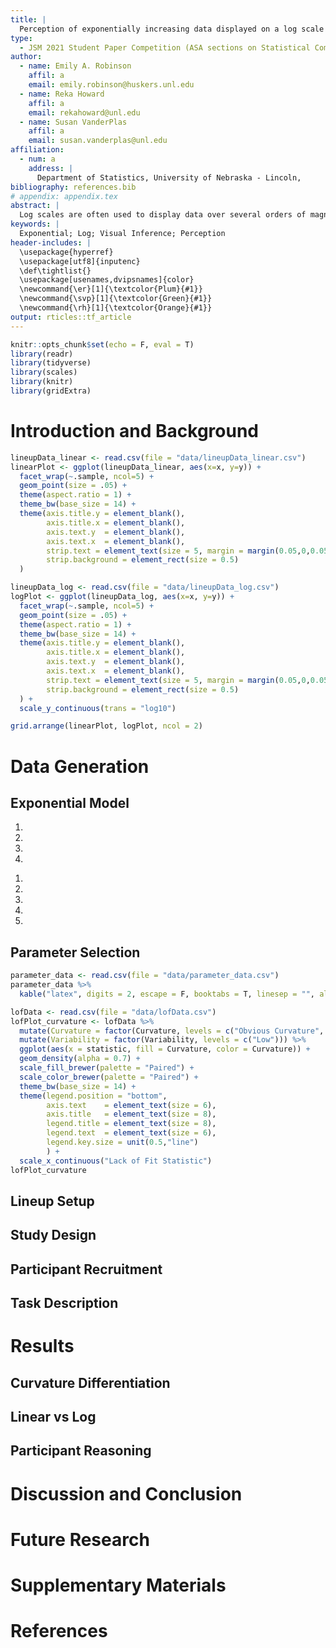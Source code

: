 ```yaml
---
title: |
  Perception of exponentially increasing data displayed on a log scale
type: 
  - JSM 2021 Student Paper Competition (ASA sections on Statistical Computing and Statistical Graphics)
author:
  - name: Emily A. Robinson
    affil: a
    email: emily.robinson@huskers.unl.edu
  - name: Reka Howard
    affil: a
    email: rekahoward@unl.edu
  - name: Susan VanderPlas
    affil: a
    email: susan.vanderplas@unl.edu
affiliation:
  - num: a
    address: |
      Department of Statistics, University of Nebraska - Lincoln,
bibliography: references.bib
# appendix: appendix.tex
abstract: |
  Log scales are often used to display data over several orders of magnitude within one graph. During the COVID pandemic, we’ve seen both the benefits and the pitfalls of using log scales to display data. This paper aims to...
keywords: |
  Exponential; Log; Visual Inference; Perception
header-includes: |
  \usepackage{hyperref}
  \usepackage[utf8]{inputenc}
  \def\tightlist{}
  \usepackage[usenames,dvipsnames]{color}
  \newcommand{\er}[1]{\textcolor{Plum}{#1}}
  \newcommand{\svp}[1]{\textcolor{Green}{#1}}
  \newcommand{\rh}[1]{\textcolor{Orange}{#1}}
output: rticles::tf_article
---
```


```r
knitr::opts_chunk$set(echo = F, eval = T)
library(readr)
library(tidyverse)
library(scales)
library(knitr)
library(gridExtra)
```

<!-- How to comment out -->

<!-- 
\svp{Emily and Reka, when we get into the editing stage, I've found this strategy to be useful: basically, when you add new text, use your color (feel free to change the command, for now yours are set to \er{$\backslash$er} and \rh{$\backslash$rh}.}
\svp{The way this usually works is that when e.g. I read over a document that Emily has recently edited, I will remove her flagged text to indicate that I've seen/accepted the changes (and vice versa - I'll edit text and highlight it with my color, and you can accept/modify and flag yours too) -- sometimes modifications happen first and then all of the color in a paragraph gets taken out once we've moved on.}
\svp{This not only leads to a nice rainbow effect, but you can quickly spot changes, too. If you're changing some slight phrasing/wording that doesn't change meaning, it's not necessary to highlight those changes - highlight content changes, not e.g. verb tenses.}
\svp{If something is a comment and has been addressed, comment it out initially and then delete the line after a couple of weeks.}
 -->
 
<!-- If you put each sentence on a new line, it makes it a lot easier for git to spot changes that only affect one line and not the whole paragraph. This reduces merge conflict probability -->

# Introduction and Background


<!-- \svp{See annual review article for references for this claim.} -->
\er{Graphics are a useful tool for displaying and communicating information. \citep{vanderplas2020testing}
Researchers include graphics to communicate their results in scientific publications and news sources rely on graphics to convey news stories to the public.} \svp{May want to ask Heather about this one during the meeting (or by email)?}
\er{During the onset of the novel coronavirus pandemic, we saw an influx of dashboards being developed to display case counts, transmission rates, and outbreak regions \citep{lisa_charlotte_2020}.
People began subscribing to news sources involved in graphically tracking the coronavirus as a direct result of these pieces of work and the need for continually updated information \citep{rost_2020}; thus, gaining more exposure to the use of graphics.
} 
<!-- \svp{Did people subscribe to news sources as a result, of the graphics or the need for up-to-date info?} -->
\er{Many of these graphics helped guide decision makers to implement policies such as shut-downs or mandated mask wearing.
Also, these graphics helped officials communicate why policies were being enacted, with the hope of increasing population compliance.}
\svp{-- not sure what to cite, but the communication part can't be understated.}
\er{With the increasing importance graphics play in our everyday choices, we must actively choose which of many possible graphics to draw. 
Better sofware has mean easier and more flexible drawing allowing us to make design choices that best communicate the message of the data graphically, but as a result, we must consciously choose a set of principles to guide design choices in order to ensure that our charts are effective \citep{unwin_why_2020}.}


<!-- + Introduce Log Scales (what are they used for, where are they used (ecological data, covid, etc.)) -->

<!--
\svp{
Start with why we'd choose a log scale: When faced with data which spans several orders of magnitude, we must decide whether to show the data on its original scale (compressing the smaller magnitudes into relatively little area) or to transform the scale and alter the contextual appearance of the data. You could even show a simple example, if you wanted to
}
-->
\er{
When faced with data which spans several orders of magnitude, we must decide whether to show the data on its original scale (compressing the smaller magnitudes into relatively little area) or to transform the scale and alter the contextual appearance of the data.
One common solution is to use a log scale transformation to display data over several orders of magnitude within one graph.
Logarithms make multiplicative relationships additive, showing elasticities and other proportional changes, and also linearize power laws \citep{menge_logarithmic_2018}. 
When presenting log-scaled data, it is possible to use either untransformed scale labels (for example, values of 1, 10 and 100 are equally spaced along the axis) or log-transformed scale labels (for example, 0, 1, and 2, showing the corresponding powers of 10).
}
<!-- \svp{This is the difference between a transformed scale transformed values; it's not the difference between untransformed values and transformed values. see https://r4ds.had.co.nz/graphics-for-communication.html\#scales for an explanation of scales, but I'm still looking for a perfect reference for transformations at the value vs. scale level.} -->
\er{We have recently experienced the benefits and pitfalls of using log-scales as covid-19 dashboards displayed case count data on both the log and linear scale \citep{wade_fagen_ulmschneider_2020}. 
In spring 2020, during the early stages of the coronavirus pandemic, there was a large magnitude discrepancy at a given time between different geographic regions (at all orders of magnitude - states and provinces as well as countries and continents). 
During this time, we saw the usefulness of log-scales showing case count curves for areas with few cases and areas with many cases within one chart.
As the pandemic evolved, and the case counts were no longer spreading exponentially, graphs with linear scales seemed more effective at spotting early increases in case counts that signaled more localized outbreaks.
}
<!-- Later on during the pandemic in summer 2020, the linear scale was effective at commmunicating the waves in case surges. -->
\er{
This is only one recent example of a situation in which both log and linear scales are useful for showing different aspects of the same data; there are long histories of using log scales to display results in ecology, psychophysics, engineering, and physics. 
\citep{xkcd}
}
\svp{XXX it may be interesting to find papers objecting to the use of log scales in some other disciplines beyond ecology.}
<!-- Can we cite XKCD here? https://xkcd.com/1162/} -->
<!-- While the cornovirus pandemic is the most recent and well known example, log-scales have been used to display data in ecological research, etc.  -->
<!-- PUT OTHER AREAS HERE. -->

<!-- + Previous exponential (log/linear scale) studies (literature review). -->

<!-- \svp{In fact, research shows that we do not perceive exponential growth accurately (whether information is presented in graphical or tabular form): we systematically under-estimate exponential growth.
... XXX we have to explicitly connect log perception to exponential prediction, which isn't easy, but does matter for our purposes XXX} -->

\er{
Research suggests our perception and mapping of numbers to a number line is logarithmic at first, but transitions to a linear scale later in development, with formal mathematics education.
This transition to linear scales occurs first in small numbers (e.g. 1-10) and then gradually expands to higher orders of magnitude; thus, the logarithmic intuition about numbers in children is often more noticeable on scales in the thousands to hundreds of thousands. \citep{varshney_why_2013, siegler_numerical_2017, dehaeneLogLinearDistinct2008}.
If we percieve logarithmically by default, it is a natural (and presumably low-effort) way to display information and should be easy to read and understand/use.}
\er{In fact, early studies explored the estimation and prediction of exponential growth, finding that growth is underestimated when presented both numerically and graphically but that numerical estimation is more accurate than graphical estimation for exponential curves.}
\svp{There is one way to improve estimation of exponential trends other than changing the scale:}
\er{While prior contextual knowledge or experience with exponential growth does not improve estimation, previous instruction on exponential growth reduces the underestimation by adjusting the initial starting value but not adjusting their perception of growth rate
\citep{wagenaar_misperception_1975, jones_polynomial_1977}.
Estimation was shown to improve when subjects were presented with decreasing exponential functions \citep{timmers_inverse_1977}.
\cite{jones_polynomial_1977}, \cite{wagenaar_extrapolation_1978}, and \cite{jones_generalized_1979} propose competing polynomial models for the perception and extrapolation of exponential series.
It seems that estimation is a two-stage process: first, we identify the type of curve and direction and then, we use that information for prediction \citep{best_perception_2007}.
}

\er{Our inability to accurately predict exponential growth might also be addressed by log-transforming the data, however, this transformation introduces new complexities: most readers are not mathematically sophisticated enough to intuitively understand logarithmic math and translate that back into real-world effects.
In \cite{menge_logarithmic_2018}, ecologists were surveyed to determine how often ecologists encounter log-scaled data and how well ecologists understand log-scaled data when they see it in the literature. 
Participants were presented two relationships displayed on linear-linear scales, log-log scales with untransformed values, or log–log scales with log-transformed values. 
\cite{menge_logarithmic_2018} propose three types of misconceptions participants encountered when presented data on log-log scales: 'hand-hold fallacy', 'Zeno's zero fallacy', and 'watch out for curves fallacies'. 
}\svp{Expand on this, please - this information is pretty critical...}

\svp{Introduce the different ways that graphics can be tested: we can ask for participants to read information off of a chart and make effective decisions, we can ask participants to make predictions by e.g. drawing the next $n$ observations on a graph (this does not require understanding the data itself), or we can ask them to spot differences in one of several similar displays. In this paper, we explore the use of linear and log scales to determine whether our ability to notice differences in the data is different when different scales are used. This is the most basic level of exploration - it does not require that participants understand exponential growth, recognize a log scale, or have any sophisticated mathematical training: we are simply testing the change in perceptual sensitivity resulting from visualization choices. Our goal is to provide basic research to support the principles used to guide design decisions in scientific visualizations of exponential data.}\er{
This paper aims to investigate the use of log scales to display exponentially increasing data. We hypothesize log scales should make it much easier to estimate the growth rate since we estimate slopes relatively accurately, resolving much of the difficulty with exponential estimation \citep{mosteller_eye_1981}.}
<!--
Three fallacies (explain further?)

Two relationships were shown on each graph, with distance from the edge of a habitat on the horizontal axis and population size.

whether each population was increasing or decreasing with distance
how steeply the rabbit population changed with distance compared to the chipmunk population.!!!!
Misconception: ‘hand-hold fallacy’
Climbing something steep is harder than climbing something gradual, but climbing something smooth (such as a window) is harder than climbing something with hand-holds (such as a ladder), regardless of slope.

population level at the edge of the habitat.
Misconception: ‘Zeno’s zero fallacy’
Zeno’s famous paradox states that a distance can never be reduced to zero because it must be halved infinitely many times and it is impossible to perform an infinite number of tasks.

the manner in which a population changes.
3 Misconceptions: ‘watch out for curves fallacies’
all lines in log–log space are also lines in linear–linear space
all lines in log–log space curve upwards in linear–linear space
curves in log–log space have similar curvature in linear–linear space
-->

<!-- + Visual Inference (what is it? how do we use it? etc.) *needs lots of work yet* -->

<!-- \svp{Might be easier to start with graphs are statistics, but that to evaluate a graph we have to run our statistic through a visual evaluation - a person. Then you can explain that with the same data, if two different methods of presenting the data result in qualitatively different results re. evaluation by a human, then it is possible to develop recommendations based on the visual inference experiment.} -->
\er{
Graphs are considered statistics where the numerical data is mapped to a visual display.
To evaluate a graph, we have to run our statistic thrugh a visual evaluation - a person. Using the same data, if two different methods of presenting data result in qualitatively different results, re. evaluation by a human, then it is possible to develop recommendations based on the visual inference experiment.  
Recent graphical experiments have utilized statistical lineups to quantify the perception of graphical design choices\citep{vanderplas_clusters_2017}. 
Statistical lineups provide an elegant way of combining perception and statistical signficiance by valdiating the findings from a graphical experiment \citep{buja_statistical_2009, wickham2010graphical, hofmann_graphical_2012, majumder_validation_2013, vanderplas_clusters_2017}.
'Lineups' are named after the 'police lineup' of criminal investigations where witnesses are asked to identify the criminal from a set of individuals. 
Similarly, a statistical lineup is a plot consisting of smaller panels of plots in which the viewer is asked to identify the plot of the real data from among a set of decoys, the null plots. 
A statistical lineup typically consists of 20 panels - 1 target panel and 19 null panels (Figure \ref{fig:lineup-example}). 
If the viewer can identify the target panel embeded within the set of null panels, this suggests that the real data is interesting or has unqiue properties.
Crowd sourcing websites such as Amazon Mechanical Turk, Reddit, and Proflic allow us to collect responses from multiple viewers.
\cite{vanderplas_statistical_nodate} provides an approach for calculating visual p-values utilizing a 'rorschach' lineup which consists soley of null panels.
In this paper, we use statistical lineups to test human subjects ability to differentiate between increasing exponential data with differing growth rates displayed on both the linear scale and log scale.
}

```r
lineupData_linear <- read.csv(file = "data/lineupData_linear.csv")
linearPlot <- ggplot(lineupData_linear, aes(x=x, y=y)) +
  facet_wrap(~.sample, ncol=5) +
  geom_point(size = .05) +
  theme(aspect.ratio = 1) +
  theme_bw(base_size = 14) +
  theme(axis.title.y = element_blank(),
        axis.title.x = element_blank(),
        axis.text.y  = element_blank(),
        axis.text.x  = element_blank(),
        strip.text = element_text(size = 5, margin = margin(0.05,0,0.05,0, "cm")),
        strip.background = element_rect(size = 0.5)
  )

lineupData_log <- read.csv(file = "data/lineupData_log.csv")
logPlot <- ggplot(lineupData_log, aes(x=x, y=y)) +
  facet_wrap(~.sample, ncol=5) +
  geom_point(size = .05) +
  theme(aspect.ratio = 1) +
  theme_bw(base_size = 14) +
  theme(axis.title.y = element_blank(),
        axis.title.x = element_blank(),
        axis.text.y  = element_blank(),
        axis.text.x  = element_blank(),
        strip.text = element_text(size = 5, margin = margin(0.05,0,0.05,0, "cm")),
        strip.background = element_rect(size = 0.5)
  ) +
  scale_y_continuous(trans = "log10")

grid.arrange(linearPlot, logPlot, ncol = 2)
```
    
<!-- + What is new in this paper. -->

# Data Generation

\er{
The most common type of lineup used in graphical experiments is a standard lineup containing one "target" dataset embeded within a set of null datasets. 
One way to generate the null datasets when working with real data is through the use of permutation. 
In this study, both the target and null datasets were generated by simulating data from an exponential model with differing parameters. 
This experiment was designed to test a participants ability to differentiate between different rates of exponential growth on both the log and linear scales. 
In order to gaurantee the simulated data spans the same range of values, we implemented a range constraint of $y\in [10,100]$ and a domain constraint of $x\in [0,20]$ with $N = 50$ points randomly assigned throughout the domain and mapped to the y-axis using the exponential model with the selected paramters. 
These constraints provide some assurance that participants who select the target plot are doing so because of their visual perception differentiating between curvature or slope rather than different starting or ending values. 
}

## Exponential Model
\er{
We simulated data based on a 3-parameter exponential model with multiplicative errors. 
This model has a $\beta$ parameter to reflect the rate of growth and amount of curvature and $\sigma^2$ to reflect the amount of variability around the exponential growth curve. 
The parameters $\alpha$ and $\theta$ are adjusted based on $\beta$ and $\sigma^2$ to gauranee the range and domain constraints are met. 
The model generated $N = 50$ points $(x_i, y_i), i = 1,...,N$ where $x$ and $y$ have an increasing exponential relationship. 
The data was simulated heuristically by the following procedures:
}
\vspace{3 mm}

\er{\textit{Algorithm 2.1.1: Paremeter Estimation}}

\er{Input Parameters: domain $x\in[0,20]$, range $y\in[10,100]$, midpoint $x_{mid}$.}

\er{Output: estimated model parameters $\hat\alpha, \hat\beta, \hat\theta$}

1. \er{Determine the $y=-x$ line scaled to fit the assigned domain and range.}

2. \er{Map the values $x_{mid} - 0.1$ and $x_{mid} + 0.1$ to the $y=-x$ line for two additional points.}

3. \er{From the set points $(x_k, y_k)$ for $k = 1,2,3,4$, obtain the coefficients from the linear model $\ln(y_k) = b_0 +b_1x_k$ to obtain starting values - $\alpha_0 = e^{b_0}, \beta_0 =  b_1, \theta_0 = 0.5\cdot \min(y)$}

4. \er{Using the `nls()` function from the `stats` package in Rstudio and the starting parameter values - $\alpha_0, \beta_0, \theta_0$ - fit the nonlinear model, $y_k = \alpha\cdot e^{\beta\cdot x_k}+\theta$ to obtain estimated parameter values - $\hat\alpha, \hat\beta, \hat\theta.$}

\er{\textit{Alogrithm 2.1.2: Exponential Simulation}}

\er{Input Paremeters: sample size $N = 50$, estimated parameters $\hat\alpha$, $\hat\beta$, and $\hat\theta$, $\sigma$ standard deviation from the exponential curve.}

\er{Output Parameters: $N$ points, in the form of vectors $\mathbf{x}$ and $\mathbf{y}$.}

1. \er{Generate $\tilde x_j, j = 1,..., N\cdot \frac{3}{4}$ as a sequence of evenly spaced points in $[0,20]$. This ensures the full domain of $x$ is used, fulfilling the constraints of spanning the same domain and range for each parameter combination.}

2. \er{Obtain $\tilde x_i, i = 1,...N$ by sampling $N = 50$ values from the set of $\tilde x_j$ values. This gaurantees some variability and potential clustring in the exponential growth curve disrupting the perception due to continuity of points.}

3. \er{Obtain the final $x_i$ values by jittering $\tilde x_i$.}

4. \er{Calculate $\tilde\alpha = \frac{\hat\alpha}{e^{\sigma^2/2}}.$ This ensures that the range of simulated values for different standard devaition parameters has an equal expected value for a given rate of change due to the non-constant variance across the domain.}

4. \er{Generate $y_i = \tilde\alpha\cdot e^{\hat\beta x_i + e_i}+\hat\theta$ where $e_i\sim N(0,\sigma^2).$}

## Parameter Selection

\er{
The exponential model provides the base for this graphical experiment. 
We manipulate the midpoint, $x_{mid}$, and in turn the estimated parameters to control the amount of curvature present in the data and the error standard deviation, $\sigma$, to control the amount of deviation from the exponential curve.
We selected three midpoints corresponding to difficulty levels easy (obvious curvature), medium (noticeable curvature), and hard (almost linear) along with a sensible choice of standard deviation, $\sigma$ (Table 1).
The midpoints and standard deviation combinations were chosen similar to in \cite{vanderplas_clusters_2017}. 
For each level of difficulty, we simulated 1000 datasets of $(x_{ij}, y_{ij})$ points for $i = 1,...,50$ and $j = 1...10$. 
Each generated $x_i$ point from \textit{Algorithm 2.1.2} was replicated 10 times.  
Then the lack of fit statistic (LOF) was computed for each simulated dataset by calculating the deviation of the data from a linear line. 
Plotting the density curves of the LOF statistics for each level of difficulty choice allows us to evalute the ability of differentiating between the difficulty levels and thus detecting the target plot.
In Figure \ref{fig:lof-density-curves}, we can see the densities of each of the three difficulty levels. 
While the LOF statistic provides us a numerical value for discriminating between the difficulty levels, we cannot directly realte this to the perceptual discriminability. 
}

```r
parameter_data <- read.csv(file = "data/parameter_data.csv")
parameter_data %>%
  kable("latex", digits = 2, escape = F, booktabs = T, linesep = "", align = "c", col.names = c("",   "$x_{Mid}$",  "$\\hat\\sigma$", "$\\hat\\alpha$", "$\\tilde\\alpha$", "$\\hat\\beta$", "$\\hat\\theta$"), caption = "Exponential parameter selection")
```

```r
lofData <- read.csv(file = "data/lofData.csv")
lofPlot_curvature <- lofData %>%
  mutate(Curvature = factor(Curvature, levels = c("Obvious Curvature", "Noticeable Curvature", "Almost Linear"))) %>%
  mutate(Variability = factor(Variability, levels = c("Low"))) %>%
  ggplot(aes(x = statistic, fill = Curvature, color = Curvature)) +
  geom_density(alpha = 0.7) +
  scale_fill_brewer(palette = "Paired") + 
  scale_color_brewer(palette = "Paired") + 
  theme_bw(base_size = 14) +
  theme(legend.position = "bottom",
        axis.text    = element_text(size = 6),
        axis.title   = element_text(size = 8),
        legend.title = element_text(size = 8),
        legend.text  = element_text(size = 6),
        legend.key.size = unit(0.5,"line")
        ) +
  scale_x_continuous("Lack of Fit Statistic")
lofPlot_curvature
```

## Lineup Setup
\er{There were a total of three parameter combinations corresponding to the three difficulty levels - easy (obvious curvature), medium (noticeable curvature), and hard (almost linear). 
The lineup plots were generated by mapping simulating data corresponding to difficulty level A to a scatterplot while the null plots were generated by mapping simulated data corresponding to difficulty level B to a scatterplot. 
For exmaple, a target plot with simulated data following an increasing exponential curve with obvious curvature is embeded within null plots with simulated data following an increasing exponential that is almost linear (i.e. Easy-Hard). 
By our constraints, the target plot and null plots will span a similar domain and range. 
There are a total of 6 (i.e. 3 choose 2) lineup parameter combinations.
Two sets of each lineup parameter combination were simulated (total of 12 test datasets) and plotted on both the linear and the log scale (total of 24 test lineup plots). 
It is worth noting that there were also three rorschach lineup parameter combinations (e.g. Easy-Easy) and that each of these also had two sets of datasets simulated and plotted on both scales (12 rorscahch lineup plots).
}

## Study Design
\er{
Each participant was shown a total of thirteen lineup plots (twelve) test lineup plots and one rorschach lineup plot). Participants were randomly assigned one of the two replicate datasets for each of the six unique lineup parameter combinations. For each assigned test dataset, the participant was shown the lineup plot corresponding to both the linear scale and the log scale. For the additional rorschach lineup plot, participants were randomly assigned a rorschach dataset on either the linear or the log scale. The order of the thirteen lineup plots shown was randomized for each participant. 
}

## Participant Recruitment

\er{Participants above age 19 were recruited from Reddit's R Visualization community. 
Since participants recruitted on Reddit were not compensated for their time, most participants have an interest in data visualization research. 
Previous literature suggests that prior mathematical knowledge or experience with exponential data is not associated with the outcome of graphical experiments (SITE THIS!). 
Participants were then directed to complete the experimental task available at LINK TO SHINY APP HERE.
}

## Task Description

\er{Participants were shown a series of twelve test lineup plots and asked to identify the plot that was most different from the others. 
On each plot, participants were asked to justify their choice and provide their level of confidence in their choice.
The goal of this experimental task is to test an individuals ability to perceptually differentiate exponentially increasing data with differing rates of change on both the linear and log scale. 
In \cite{best_perception_2007}, the authors explored whether descrimination between curve types is possible. 
They found that accuracy higher when nonlinear trends presented (e.g. it’s hard to say something is linear, but easy to say that it isn’t) and that accuracy higher with low additive variability.
}

# Results
\er{
Participant data was anlalyzed using the Glimmix Procedure in SAS 9.4. Each lineup plot evaluated was assigned a value based on the participant response (correct = 1, not correct = 0). The binary response was analyzed using generalized linear mixed model following a binomial distribution. 
}

## Curvature Differentiation


## Linear vs Log


## Participant Reasoning


# Discussion and Conclusion


# Future Research

<!-- + What we learned from lineups but what we still want to learn. -->
\er{
In this study, we discovered that differentiation between data following exponentially increasing trends with differing growth rates is FINISH THIS.
}

<!-- + You draw it -->

\er{
Further experimentation is necessary to test an individual's ability to make predictions for exponentially increasing data. 
Previous literature suggests that we tend to underestimate predictions of exponentially increasing data.\citep{jones_generalized_1979, jones_polynomial_1977, wagenaar_extrapolation_1978}.
\citep{mosteller_eye_1981} designed and carried out an empirical investigation to explore properties of lines fitted by eye. 
The researchers found that students tended to fit the slope of the first principal component or major axis (the line that minimizes the sum of squares of perpendicular rather than vertical distances) and that students who gave steep slopes for one data set also tended to give steep slopes on the others. 
Interestingly, the individual-to-individual variability in slope and in intercept was near the standard error provided by least squares.
A similar graphical taxk is used in the New York Times "You Draw It" page asking readers to test their knowledge by using their curser to estimate values of a certain topic under different political administrations or over different years (CITE THIS).
}

<!-- + Estimation -->

\er{
In addition to differentiation and prediction of exponentially increasing data, it is of interest to test an individuals ability to translate a graph of exponentially increasing data into real value quantities and extend their estimations by making comparisons. 
\citep{friel_making_2001} emphasize the importance of graph comprehension proposing that the graph construction plays a role in the ability to read and interpret graphs.
}
  
# Supplementary Materials {-}

<!-- # Acknowledgement(s) {-} -->

# References
